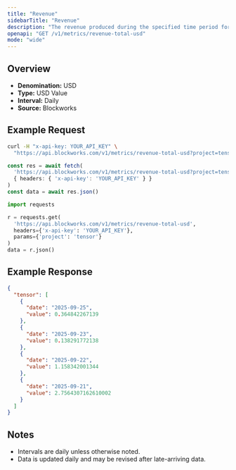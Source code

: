 ```yaml
---
title: "Revenue"
sidebarTitle: "Revenue"
description: "The revenue produced during the specified time period for given project."
openapi: "GET /v1/metrics/revenue-total-usd"
mode: "wide"
---
```


## Overview

- **Denomination:** USD
- **Type:** USD Value
- **Interval:** Daily
- **Source:** Blockworks

## Example Request

<CodeGroup>

```bash cURL
curl -H "x-api-key: YOUR_API_KEY" \
  "https://api.blockworks.com/v1/metrics/revenue-total-usd?project=tensor"
```

```typescript TypeScript
const res = await fetch(
  'https://api.blockworks.com/v1/metrics/revenue-total-usd?project=tensor',
  { headers: { 'x-api-key': 'YOUR_API_KEY' } }
)
const data = await res.json()
```

```python Python
import requests

r = requests.get(
  'https://api.blockworks.com/v1/metrics/revenue-total-usd',
  headers={'x-api-key': 'YOUR_API_KEY'},
  params={'project': 'tensor'}
)
data = r.json()
```

</CodeGroup>

## Example Response

```json
{
  "tensor": [
    {
      "date": "2025-09-25",
      "value": 0.364842267139
    },
    {
      "date": "2025-09-23",
      "value": 0.138291772138
    },
    {
      "date": "2025-09-22",
      "value": 1.158342001344
    },
    {
      "date": "2025-09-21",
      "value": 2.7564307162610002
    }
  ]
}
```

## Notes
- Intervals are daily unless otherwise noted.
- Data is updated daily and may be revised after late-arriving data.